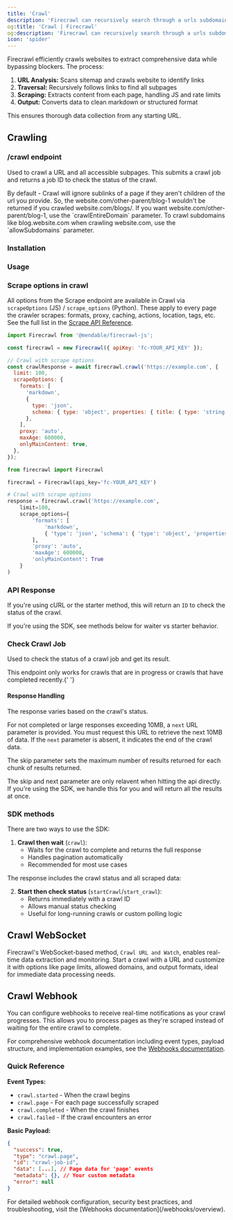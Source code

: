 ```yaml
---
title: 'Crawl'
description: 'Firecrawl can recursively search through a urls subdomains, and gather the content'
og:title: 'Crawl | Firecrawl'
og:description: 'Firecrawl can recursively search through a urls subdomains, and gather the content'
icon: 'spider'
---
```



Firecrawl efficiently crawls websites to extract comprehensive data while bypassing blockers. The process:

1. **URL Analysis:** Scans sitemap and crawls website to identify links
2. **Traversal:** Recursively follows links to find all subpages
3. **Scraping:** Extracts content from each page, handling JS and rate limits
4. **Output:** Converts data to clean markdown or structured format

This ensures thorough data collection from any starting URL.

## Crawling

### /crawl endpoint

Used to crawl a URL and all accessible subpages. This submits a crawl job and returns a job ID to check the status of the crawl.

<Warning>
  By default - Crawl will ignore sublinks of a page if they aren't children of
  the url you provide. So, the website.com/other-parent/blog-1 wouldn't be
  returned if you crawled website.com/blogs/. If you want
  website.com/other-parent/blog-1, use the `crawlEntireDomain` parameter. To
  crawl subdomains like blog.website.com when crawling website.com, use the
  `allowSubdomains` parameter.
</Warning>

### Installation

<CodeGroup>

<InstallationPython />
<InstallationNode />

</CodeGroup>

### Usage

<CodeGroup>

<CrawlPython />
<CrawlNode />
<CrawlCURL />

</CodeGroup>

### Scrape options in crawl

All options from the Scrape endpoint are available in Crawl via `scrapeOptions` (JS) / `scrape_options` (Python). These apply to every page the crawler scrapes: formats, proxy, caching, actions, location, tags, etc. See the full list in the [Scrape API Reference](https://docs.firecrawl.dev/api-reference/endpoint/scrape).

<CodeGroup>

```js Node
import Firecrawl from '@mendable/firecrawl-js';

const firecrawl = new Firecrawl({ apiKey: 'fc-YOUR_API_KEY' });

// Crawl with scrape options
const crawlResponse = await firecrawl.crawl('https://example.com', {
  limit: 100,
  scrapeOptions: {
    formats: [
      'markdown',
      {
        type: 'json',
        schema: { type: 'object', properties: { title: { type: 'string' } } },
      },
    ],
    proxy: 'auto',
    maxAge: 600000,
    onlyMainContent: true,
  },
});
```

```python Python
from firecrawl import Firecrawl

firecrawl = Firecrawl(api_key='fc-YOUR_API_KEY')

# Crawl with scrape options
response = firecrawl.crawl('https://example.com',
    limit=100,
    scrape_options={
        'formats': [
            'markdown',
            { 'type': 'json', 'schema': { 'type': 'object', 'properties': { 'title': { 'type': 'string' } } } }
        ],
        'proxy': 'auto',
        'maxAge': 600000,
        'onlyMainContent': True
    }
)
```

</CodeGroup>

### API Response

If you're using cURL or the starter method, this will return an `ID` to check the status of the crawl.

<Note>
  If you're using the SDK, see methods below for waiter vs starter behavior.
</Note>

<StartCrawlOutput />

### Check Crawl Job

Used to check the status of a crawl job and get its result.

<Note>
  This endpoint only works for crawls that are in progress or crawls that have
  completed recently.{' '}
</Note>

<CodeGroup>

<CheckCrawlJobPython />
<CheckCrawlJobNode />
<CheckCrawlJobCURL />

</CodeGroup>

#### Response Handling

The response varies based on the crawl's status.

For not completed or large responses exceeding 10MB, a `next` URL parameter is provided. You must request this URL to retrieve the next 10MB of data. If the `next` parameter is absent, it indicates the end of the crawl data.

The skip parameter sets the maximum number of results returned for each chunk of results returned.

<Info>
  The skip and next parameter are only relavent when hitting the api directly.
  If you're using the SDK, we handle this for you and will return all the
  results at once.
</Info>

<CodeGroup>
  <CheckCrawlJobOutputScraping />
  <CheckCrawlJobOutputCompleted />
</CodeGroup>

### SDK methods

There are two ways to use the SDK:

1. **Crawl then wait** (`crawl`):
   - Waits for the crawl to complete and returns the full response
   - Handles pagination automatically
   - Recommended for most use cases

<CodeGroup>
  <PythonCrawlExample />
  <NodeCrawlExample />
</CodeGroup>

The response includes the crawl status and all scraped data:

<CodeGroup>
  <PythonCrawlExampleResponse />
  <NodeCrawlExampleResponse />
</CodeGroup>

2. **Start then check status** (`startCrawl`/`start_crawl`):
   - Returns immediately with a crawl ID
   - Allows manual status checking
   - Useful for long-running crawls or custom polling logic

<CodeGroup>
  <StartCrawlPython />
  <StartCrawlNode />
  <StartCrawlCURL />
</CodeGroup>

## Crawl WebSocket

Firecrawl's WebSocket-based method, `Crawl URL and Watch`, enables real-time data extraction and monitoring. Start a crawl with a URL and customize it with options like page limits, allowed domains, and output formats, ideal for immediate data processing needs.

<CodeGroup>
  <CrawlWebSocketPython />
  <CrawlWebSocketNode />
</CodeGroup>

## Crawl Webhook

You can configure webhooks to receive real-time notifications as your crawl progresses. This allows you to process pages as they're scraped instead of waiting for the entire crawl to complete.

<CrawlWebhookCURL />

For comprehensive webhook documentation including event types, payload structure, and implementation examples, see the [Webhooks documentation](/webhooks/overview).

### Quick Reference

**Event Types:**

- `crawl.started` - When the crawl begins
- `crawl.page` - For each page successfully scraped
- `crawl.completed` - When the crawl finishes
- `crawl.failed` - If the crawl encounters an error

**Basic Payload:**

```json
{
  "success": true,
  "type": "crawl.page",
  "id": "crawl-job-id",
  "data": [...], // Page data for 'page' events
  "metadata": {}, // Your custom metadata
  "error": null
}
```

<Note>
  For detailed webhook configuration, security best practices, and
  troubleshooting, visit the [Webhooks documentation](/webhooks/overview).
</Note>
